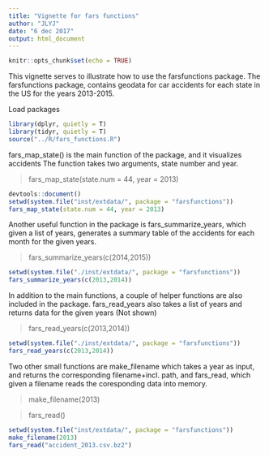 ```yaml
---
title: "Vignette for fars functions"
author: "JLYJ"
date: "6 dec 2017"
output: html_document
---
```


```r
knitr::opts_chunk$set(echo = TRUE)
```

This vignette serves to illustrate how to use the farsfunctions package. The farsfunctions package, contains geodata for car accidents for each state in the US for the years 2013-2015. 

Load packages
```r
library(dplyr, quietly = T)
library(tidyr, quietly = T)
source("../R/fars_functions.R")
```
fars_map_state() is the main function of the package, and it visualizes accidents The function takes two arguments, state number and year.

> fars_map_state(state.num = 44, year = 2013)

```r
devtools::document()
setwd(system.file("inst/extdata/", package = "farsfunctions"))
fars_map_state(state.num = 44, year = 2013)
```

Another useful function in the package is fars_summarize_years, which given a list of years, generates a summary table of the accidents for each month for the given years.

> fars_summarize_years(c(2014,2015))

```r
setwd(system.file("./inst/extdata/", package = "farsfunctions"))
fars_summarize_years(c(2013,2014))
```


In addition to the main functions, a couple of helper functions are also included in the package.
fars_read_years also takes a list of years and returns data for the given years (Not shown)

> fars_read_years(c(2013,2014))

```r
setwd(system.file("./inst/extdata/", package = "farsfunctions"))
fars_read_years(c(2013,2014))
```

Two other small functions are make_filename which takes a year as input, and returns the corresponding filename+incl. path, and fars_read, which given a filename reads the coresponding data into memory.

> make_filename(2013) 

> fars_read()


```r
setwd(system.file("inst/extdata/", package = "farsfunctions"))
make_filename(2013)
fars_read("accident_2013.csv.bz2")
```



